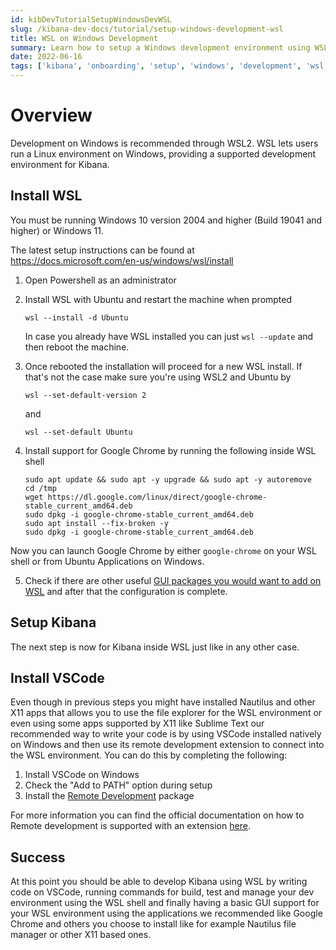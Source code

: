 ```yaml
---
id: kibDevTutorialSetupWindowsDevWSL
slug: /kibana-dev-docs/tutorial/setup-windows-development-wsl
title: WSL on Windows Development
summary: Learn how to setup a Windows development environment using WSL
date: 2022-06-16
tags: ['kibana', 'onboarding', 'setup', 'windows', 'development', 'wsl']
---
```



# Overview

Development on Windows is recommended through WSL2.  WSL lets users run a Linux environment on Windows, providing a supported development environment for Kibana.

## Install WSL

<DocCallOut title="Prerequisites">
  You must be running Windows 10 version 2004 and higher (Build 19041 and higher) or Windows 11.
</DocCallOut>

The latest setup instructions can be found at https://docs.microsoft.com/en-us/windows/wsl/install

1) Open Powershell as an administrator

2) Install WSL with Ubuntu and restart the machine when prompted
    ```
    wsl --install -d Ubuntu
    ```

    In case you already have WSL installed you can just `wsl --update` and then reboot the machine.

3) Once rebooted the installation will proceed for a new WSL install. If that's not the case make sure you're using 
   WSL2 and Ubuntu by
   ```
   wsl --set-default-version 2
   ```

   and

   ```
   wsl --set-default Ubuntu 
   ```  

4) Install support for Google Chrome by running the following inside WSL shell

   ```
   sudo apt update && sudo apt -y upgrade && sudo apt -y autoremove 
   cd /tmp
   wget https://dl.google.com/linux/direct/google-chrome-stable_current_amd64.deb
   sudo dpkg -i google-chrome-stable_current_amd64.deb
   sudo apt install --fix-broken -y
   sudo dpkg -i google-chrome-stable_current_amd64.deb
   ```

  Now you can launch Google Chrome by either `google-chrome` on your WSL shell or from Ubuntu Applications on Windows. 

5) Check if there are other useful [GUI packages you would want to add on WSL](https://docs.microsoft.com/en-us/windows/wsl/tutorials/gui-apps#update-the-packages-in-your-distribution) and after that the configuration is complete.

## Setup Kibana

The next step is now <DocLink id="kibDevTutorialSetupDevEnv" section="get-the-code" text="setup your development environment" /> for Kibana inside WSL just like in any other case.

## Install VSCode

Even though in previous steps you might have installed Nautilus and other X11 apps that allows you to use the file explorer for the WSL environment or even using some apps supported by X11 like 
Sublime Text our recommended way to write your code is by using VSCode installed natively on Windows and then use its remote development extension to connect into the WSL environment. You can do this 
by completing the following:

1) Install VSCode on Windows
2) Check the "Add to PATH" option during setup
3) Install the [Remote Development](https://aka.ms/vscode-remote/download/extension) package

For more information you can find the official documentation on how to Remote development is supported with an extension [here](https://code.visualstudio.com/docs/remote/wsl).

## Success

At this point you should be able to develop Kibana using WSL by writing code on VSCode, running commands for build, test and manage your dev environment using the WSL shell and finally having a basic GUI 
support for your WSL environment using the applications we recommended like Google Chrome and others you choose to install like for example Nautilus file manager or other X11 based ones.
